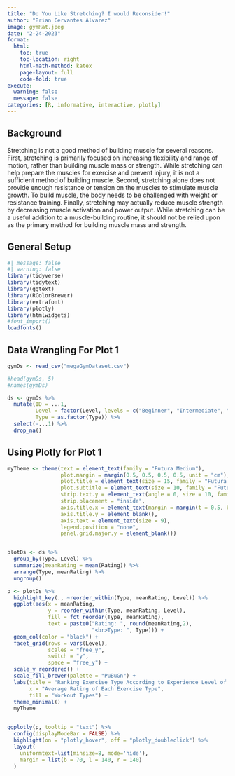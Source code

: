 ```yaml
---
title: "Do You Like Stretching? I would Reconsider!"
author: "Brian Cervantes Alvarez"
image: gymRat.jpeg
date: "2-24-2023"
format:
  html:
    toc: true
    toc-location: right
    html-math-method: katex
    page-layout: full
    code-fold: true
execute: 
  warning: false
  message: false
categories: [R, informative, interactive, plotly]
---
```


## Background

Stretching is not a good method of building muscle for several reasons. First, stretching is primarily focused on increasing flexibility and range of motion, rather than building muscle mass or strength. While stretching can help prepare the muscles for exercise and prevent injury, it is not a sufficient method of building muscle. Second, stretching alone does not provide enough resistance or tension on the muscles to stimulate muscle growth. To build muscle, the body needs to be challenged with weight or resistance training. Finally, stretching may actually reduce muscle strength by decreasing muscle activation and power output. While stretching can be a useful addition to a muscle-building routine, it should not be relied upon as the primary method for building muscle mass and strength.

## General Setup

```r
#| message: false
#| warning: false
library(tidyverse)
library(tidytext)
library(ggtext)
library(RColorBrewer)
library(extrafont)
library(plotly)
library(htmlwidgets)
#font_import()
loadfonts()


```

## Data Wrangling For Plot 1

```r
gymDs <- read_csv("megaGymDataset.csv")

#head(gymDs, 5)
#names(gymDs)

ds <- gymDs %>%
  mutate(ID = ...1,
         Level = factor(Level, levels = c("Beginner", "Intermediate", "Expert")),
         Type = as.factor(Type)) %>%
  select(-...1) %>% 
  drop_na() 


```

## Using Plotly for Plot 1

```r
myTheme <- theme(text = element_text(family = "Futura Medium"),
                 plot.margin = margin(0.5, 0.5, 0.5, 0.5, unit = "cm"),
                 plot.title = element_text(size = 15, family = "Futura Condensed ExtraBold"),
                 plot.subtitle = element_text(size = 10, family = "Futura Medium"),
                 strip.text.y = element_text(angle = 0, size = 10, family = "Futura Condensed ExtraBold"),
                 strip.placement = "inside",
                 axis.title.x = element_text(margin = margin(t = 0.5, b = 0.5, unit = "cm")),
                 axis.title.y = element_blank(),
                 axis.text = element_text(size = 9),
                 legend.position = "none",
                 panel.grid.major.y = element_blank())


plotDs <- ds %>% 
  group_by(Type, Level) %>%
  summarize(meanRating = mean(Rating)) %>%
  arrange(Type, meanRating) %>%
  ungroup()

p <- plotDs %>%
  highlight_key(., ~reorder_within(Type, meanRating, Level)) %>%
  ggplot(aes(x = meanRating, 
             y = reorder_within(Type, meanRating, Level),
             fill = fct_reorder(Type, meanRating),
             text = paste0("Rating: ", round(meanRating,2),
                           "<br>Type: ", Type))) +
  geom_col(color = "black") + 
  facet_grid(rows = vars(Level), 
             scales = "free_y", 
             switch = "y", 
             space = "free_y") +
  scale_y_reordered() +
  scale_fill_brewer(palette = "PuBuGn") +
  labs(title = "Ranking Exercise Type According to Experience Level of Individuals",
       x = "Average Rating of Each Exercise Type",
       fill = "Workout Types") + 
  theme_minimal() +
  myTheme 


ggplotly(p, tooltip = "text") %>%
  config(displayModeBar = FALSE) %>%
  highlight(on = "plotly_hover", off = "plotly_doubleclick") %>%
  layout(
    uniformtext=list(minsize=8, mode='hide'),
    margin = list(b = 70, l = 140, r = 140)
  ) 
  
```